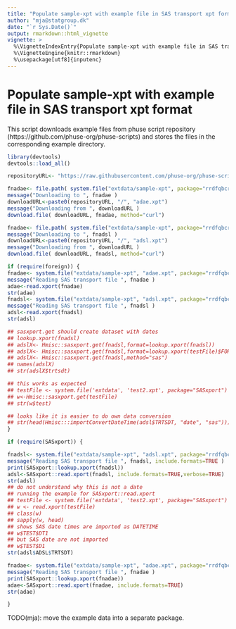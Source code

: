 ```yaml
---
title: "Populate sample-xpt with example file in SAS transport xpt format"
author: "mja@statgroup.dk"
date: "`r Sys.Date()`"
output: rmarkdown::html_vignette
vignette: >
  %\VignetteIndexEntry{Populate sample-xpt with example file in SAS transport xpt format}
  %\VignetteEngine{knitr::rmarkdown}
  %\usepackage[utf8]{inputenc}
---
```


# Populate sample-xpt with example file in SAS transport xpt format

This script downloads example files from phuse script repository (https://github.com/phuse-org/phuse-scripts) and stores the files in the corresponding example directory.

```r
library(devtools)
devtools::load_all()
```

```r

repositoryURL<- "https://raw.githubusercontent.com/phuse-org/phuse-scripts/master/scriptathon2014/data"

fnadae<- file.path( system.file("extdata/sample-xpt", package="rrdfqbcrnd0"), "adae.xpt" )
message("Downloading to ", fnadae )
downloadURL<-paste0(repositoryURL, "/", "adae.xpt")
message("Downloading from ", downloadURL )
download.file( downloadURL, fnadae, method="curl")

fnadae<- file.path( system.file("extdata/sample-xpt", package="rrdfqbcrnd0"), "adsl.xpt" )
message("Downloading to ", fnadsl )
downloadURL<-paste0(repositoryURL, "/", "adsl.xpt")
message("Downloading from ", downloadURL )
download.file( downloadURL, fnadsl, method="curl")
```

```r
if (require(foreign)) {
fnadae<- system.file("extdata/sample-xpt", "adae.xpt", package="rrdfqbcrnd0")
message("Reading SAS transport file ", fnadae )
adae<-read.xport(fnadae)
str(adae)
fnadsl<- system.file("extdata/sample-xpt", "adsl.xpt", package="rrdfqbcrnd0")
message("Reading SAS transport file ", fnadsl )
adsl<-read.xport(fnadsl)
str(adsl)

## sasxport.get should create dataset with dates
## lookup.xport(fnadsl)
## adslX<- Hmisc::sasxport.get(fnadsl,format=lookup.xport(fnadsl))
## adslX<- Hmisc::sasxport.get(fnadsl,format=lookup.xport(testFile)$FORMAT)
## adslX<- Hmisc::sasxport.get(fnadsl,method="sas")
## names(adslX)
## str(adslX$trtsdt)

## this works as expected
## testFile <- system.file('extdata', 'test2.xpt', package="SASxport")
## w<-Hmisc::sasxport.get(testFile)
## str(w$test)

## looks like it is easier to do own data conversion
## str(head(Hmisc:::importConvertDateTime(adsl$TRTSDT, "date", "sas")))
}
```

```r
if (require(SASxport)) {

fnadsl<- system.file("extdata/sample-xpt", "adsl.xpt", package="rrdfqbcrnd0")
message("Reading SAS transport file ", fnadsl, include.formats=TRUE )
print(SASxport::lookup.xport(fnadsl))
adsl<-SASxport::read.xport(fnadsl, include.formats=TRUE,verbose=TRUE)
str(adsl)
## do not understand why this is not a date
## running the example for SASxport::read.xport
## testFile <- system.file('extdata', 'test2.xpt', package="SASxport")
## w <- read.xport(testFile)
## class(w)
## sapply(w, head)
## shows SAS date times are imported as DATETIME
## w$TEST$DT1
## but SAS date are not imported
## w$TEST$D1
str(adsl$ADSL$TRTSDT)

fnadae<- system.file("extdata/sample-xpt", "adae.xpt", package="rrdfqbcrnd0")
message("Reading SAS transport file ", fnadae )
print(SASxport::lookup.xport(fnadae))
adae<-SASxport::read.xport(fnadae, include.formats=TRUE)
str(adae)

}

```

TODO(mja): move the example data into a separate package.
